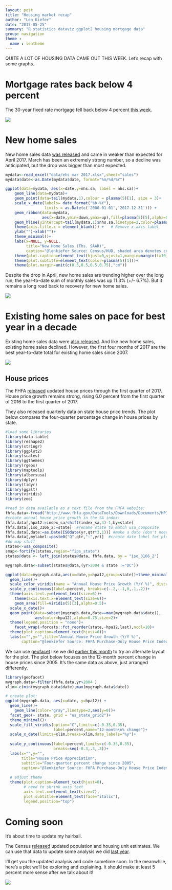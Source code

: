 ```yaml
---
layout: post
title: "Housing market recap"
author: "Len Kiefer"
date: "2017-05-25"
summary: "R statistics dataviz ggplot2 housing mortgage data"
group: navigation
theme :
  name : lentheme
---
```


QUITE A LOT OF HOUSING DATA CAME OUT THIS WEEK. Let's recap with some graphs.

# Mortgage rates back below 4 percent

The 30-year fixed rate mortgage fell back below 4 percent [this week](http://freddiemac.mwnewsroom.com/press-releases/mortgage-rates-drop-to-lowest-of-2017-otcqb-fmcc-1310392).

<img src="{{ site.url}}/img/charts_may_25_2017/rate_05_25_2017 v3.gif" >

# New home sales

New home sales data [was released](https://www.census.gov/construction/nrs/index.html) and came in weaker than expected for April 2017. March has been an extremely strong number, so a decline was anticipated, but the drop was bigger than most expected. 

```r
mydata<-read_excel("data/ehs mar 2017.xlsx",sheet="sales")
mydata$date<-as.Date(mydata$date, format="%m/%d/%Y")

ggplot(data=mydata, aes(x=date,y=nhs.sa, label = nhs.sa))+
    geom_line(data=mydata)+
    geom_point(data=tail(mydata,1),colour = plasma(5)[1], size = 3)+
    scale_x_date(labels= date_format("%b-%Y"), 
                 limits = as.Date(c('2000-01-01','2017-12-31'))) +
    geom_ribbon(data=mydata,
                aes(x=date,ymin=down,ymax=up),fill=plasma(5)[5],alpha=0.5)  +
    geom_hline(yintercept=tail(mydata,1)$nhs.sa,linetype=2,color=plasma(5)[1])+
    theme(axis.title.x = element_blank()) +   # Remove x-axis label
    ylab("")+xlab("")+
    theme_minimal()+
    labs(x=NULL, y=NULL,
         title="New Home Sales (Ths. SAAR)",
         caption="@lenkiefer Source: Census/HUD, shaded area denotes confidence interval")+
    theme(plot.caption=element_text(hjust=0,vjust=1,margin=margin(t=10)))+
    theme(plot.subtitle=element_text(color=plasma(5)[1]))+
    theme(plot.margin=unit(c(0.5,0.5,0.5,0.75),"cm"))


```

Despite the drop in April, new home sales are trending higher over the long run; the year-to-date sum of monthly sales was up 11.3% (+/- 6.7%).  But it remains a long road back to recovery for new home sales.

<img src="{{ site.url}}/img/charts_may_25_2017/tween test new sales 05 25 2017.gif" >

# Existing home sales on pace for best year in a decade

Existing home sales data were [also released](https://www.nar.realtor/topics/existing-home-sales). And like new home sales, existing home sales declined.  However, the first four months of 2017 are the best year-to-date total for existing home sales since 2007.

<img src="{{ site.url}}/img/charts_may_25_2017/ehs mar 24 2017.gif" >

## House prices

The FHFA [released](https://www.fhfa.gov/DataTools/Downloads/pages/house-price-index.aspx) updated house prices through the first quarter of 2017. House price growth remains strong, rising 6.0 percent from the first quarter of 2016 to the first quarter of 2017.

They also released quarterly data on state house price trends.  The plot below compares the four-quarter percentage change in house prices by state.

```r
#load some libraries
library(data.table)
library(reshape2)
library(stringr)
library(ggplot2)
library(scales)
library(ggthemes)
library(rgeos)
library(maptools)
library(albersusa)
library(dplyr)
library(tidyr)
library(ggalt)
library(viridis)
library(zoo)

#read in data available as a text file from the FHFA website:
fhfa.data<-fread("http://www.fhfa.gov/DataTools/Downloads/Documents/HPI/HPI_PO_state.txt")
#create annual house price growth in the SA index:
fhfa.data[,hpa12:=index_sa/shift(index_sa,4)-1,by=state]
fhfa.data[,iso_3166_2:=state]  #rename state to match usa_composite
fhfa.data[,date:=as.Date(ISOdate(yr,qtr*3,1))] #make a date (don't need it here)
fhfa.data[,mylabel:=paste0("Q",qtr,":",yr)]  #create date label for plot
#do map stuff
states<-usa_composite()
smap<-fortify(states,region="fips_state")
states@data <- left_join(states@data, fhfa.data, by = "iso_3166_2")

```

```r
mygraph.data<-subset(states@data,(yr>2004 & state !="DC"))

ggplot(data=mygraph.data,aes(x=date,y=hpa12,group=state))+theme_minimal()+
  geom_line()+  
  scale_color_viridis(name = "Annual House Price Growth (Y/Y %)", discrete=F,option="D",end=0.95)+
  scale_y_continuous(label=percent, breaks=c(-.2,-.1,0,.1,.2))+
  theme(axis.text.y=element_text(size=6))+
    theme(axis.text.x=element_text(size=6))+
    geom_area(fill=viridis(5)[3],alpha=0.5)+ 
  scale_x_date()+
  geom_point(data=subset(mygraph.data,date==max(mygraph.data$date)),
             aes(color=hpa12),alpha=0.75,size=2)+ 
  theme(legend.position = "none")+  
    facet_wrap(~forcats::fct_reorder(state,-hpa12,last),ncol=10)+
  theme(plot.caption=element_text(hjust=0))+
  labs(x="",y="",title="Annual House Price Growth (Y/Y %)",
       caption="@lenkiefer Source: FHFA Purchase-Only House Price Index (SA)")

```

We can use [geofacet](https://github.com/hafen/geofacet) like we did [earlier this month]({% post_url 2017-05-22-geo-my-facet %}) to try an alternate layout for the plot. The plot below focuses on the 12-month percent change in house prices since 2005. It's the same data as above, just arranged differently.

```r
library(geofacet)
mygraph.data<-filter(fhfa.data,yr>2004 )
xlim<-c(min(mygraph.data$date),max(mygraph.data$date))

# create plot:
ggplot(mygraph.data, aes(x=date, y=hpa12)) +
  geom_line()+
    geom_line(color="gray",linetype=2,aes(y=0))+
  facet_geo(~ state, grid = "us_state_grid2")+
  theme_minimal()+
  scale_fill_viridis(option="C",limits=c(-0.35,0.35),
                     label=percent,name="12-month\n% change")+
  scale_x_date(limits=xlim,breaks=xlim,date_labels="%y")+
  
  scale_y_continuous(label=percent,limits=c(-0.35,0.35),
                     breaks=seq(-0.3,.3,.3))+
  labs(x="",y="",
       title="House Price Appreciation",
       subtitle="Four-quarter percent change since 2005",
       caption="@lenkiefer Source: FHFA Purchase-Only House Price Index (SA)")+
  
  # adjust theme
  theme(plot.caption=element_text(hjust=0),
        # need to shrink axis text
        axis.text.x=element_text(size=7), 
        plot.subtitle=element_text(face="italic"),
        legend.position="top")
```


# Coming soon

It's about time to update my hairball.

The Census [released](https://www.census.gov/newsroom/press-releases/2017/cb17-81-population-estimates-subcounty.html) updated population and housing unit estimates. We can use that data to update some analysis we did [last year]({% post_url 2016-03-30-real-house-prices-and-population-growth %}).  

I'll get you the updated analysis and code sometime soon. In the meanwhile, here's a plot we'll be exploring and explaining. It should make at least 5 percent more sense after we talk about it!

<img src="{{ site.url}}/img/charts_may_25_2017/tween hairball 05 25 2017.gif" >





